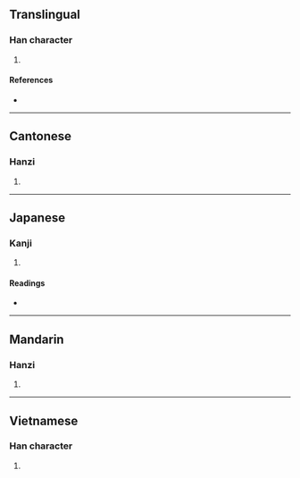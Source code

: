 {{character info/new}}
==Translingual==

===Han character===
{{Han char|rn=64|rad=手|as=09|sn=12|four=57034|canj=QQHK|ids=⿰扌契}}

# {{defn|Han|sort=手09}}

====References====
* {{Han ref|kx=0444.200|dkj=12404|hdz=31911.030|uh=63F3|ud=25587|bh=D95B|bd=55643}}

----

==Cantonese==

===Hanzi===
{{yue-hanzi|jyut=[[se2]], [[sip3]], [[sit3]]|y=se2, sip3, sit3}}

# {{defn|lang=yue|sort=手09}}

----

==Japanese==

===Kanji===
{{ja-kanji|grade=|rs=手09}}

# {{defn|lang=ja|sort=手09}}

====Readings====
* {{ja-readings|on=[[せつ]] (setsu), [[せち]] (sechi), [[けつ]] (ketsu), [[けち]] (kechi), [[かつ]] (katsu)|kun=ちぎり (chigiri)}}

----

==Mandarin==

===Hanzi===
{{cmn-hanzi|pin=[[xiē]] ([[xie1]]), [[jiá]] ([[jia2]]), [[xié]] ([[xie2]]), [[xiè]] ([[xie4]])|wg=hsieh<sup>1</sup>, chia<sup>2</sup>, hsieh<sup>2</sup>, hsieh<sup>4</sup>}}

# {{defn|lang=cmn|sort=手09}}

----

==Vietnamese==

===Han character===
{{vi-hantu|rs=手09|khế}}

# {{defn|lang=vi|sort=手09}}